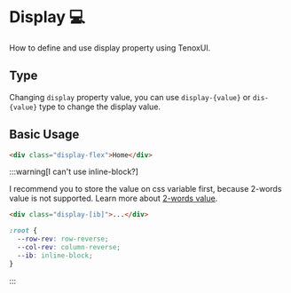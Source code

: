 # Display 💻

How to define and use display property using TenoxUI.

## Type

Changing `display` property value, you can use `display-{value}` or `dis-{value}` type to change the display value.

## Basic Usage

```html title="html"
<div class="display-flex">Home</div>
```

:::warning[I can't use inline-block?]

I recommend you to store the value on css variable first, because 2-words value is not supported. Learn more about [2-words value](/docs/extras/all-value#1-two-word-value).

```html title="html"
<div class="display-[ib]">...</div>
```

```css title="css"
:root {
  --row-rev: row-reverse;
  --col-rev: column-reverse;
  --ib: inline-block;
}
```

:::
